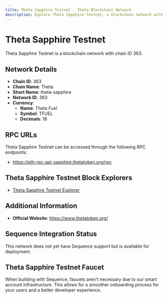 ```yaml
--- 
title: Theta Sapphire Testnet - Theta Blockchain Network
description: Explore Theta Sapphire Testnet, a blockchain network with chain ID 363. Learn about its native currency, Theta Fuel, and how to interact with the network.
---
```


# Theta Sapphire Testnet

Theta Sapphire Testnet is a blockchain network with chain ID 363.

## Network Details

- **Chain ID**: 363
- **Chain Name**: Theta
- **Short Name**: theta-sapphire
- **Network ID**: 363
- **Currency**: 
  - **Name**: Theta Fuel
  - **Symbol**: TFUEL
  - **Decimals**: 18

## RPC URLs

Theta Sapphire Testnet can be accessed through the following RPC endpoints:

- https://eth-rpc-api-sapphire.thetatoken.org/rpc

## Theta Sapphire Testnet Block Explorers

- [Theta Sapphire Testnet Explorer](https://guardian-testnet-sapphire-explorer.thetatoken.org)

## Additional Information

- **Official Website**: https://www.thetatoken.org/

## Sequence Integration Status

This network does not yet have Sequence support but is available for deployment.

## Theta Sapphire Testnet Faucet

When building with Sequence, faucets aren't necessary due to our smart account infrastructure. This allows for a smoother onboarding process for your users and a better developer experience.
